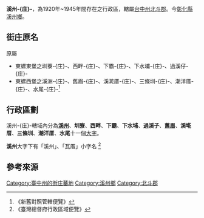 {{Otheruses|subject=台灣日治後期位於[[臺中州|臺中州]][[北斗郡|北斗郡]]的一個庄}}
'''溪州-{庄}-'''，為1920年~1945年間存在之行政區，轄屬[[臺中州|台中州]][[北斗郡|北斗郡]]。今[[彰化縣|彰化縣]][[溪州鄉|溪州鄉]]。

==街庄原名==
原屬
*東螺東堡之圳藔-{庄}-、西畔-{庄}-、下霸-{庄}-、下水埔-{庄}-、過溪仔-{庄}-
*東螺西堡之溪洲-{庄}-、舊眉-{庄}-、溪漧厝-{庄}-、三條圳-{庄}-、潮洋厝-{庄}-、水尾-{庄}-<ref>《新舊對照管轄便覽》</ref>

==行政區劃==
溪州-{庄}-轄域內分為'''[[溪州_(彰化縣大字)|溪州]]'''、'''圳寮'''、'''西畔'''、'''下霸'''、'''下水埔'''、'''過溪子'''、'''[[舊眉|舊眉]]'''、'''溪墘厝'''、'''三條圳'''、'''潮洋厝'''、'''水尾'''十一個[[大字_(行政區劃)|大字]]。

'''溪州'''大字下有「溪州」、「瓦厝」小字名
<ref>《臺灣總督府行政區域便覽》</ref>

== 參考來源 ==
{{reflist}}
{{台中州}}

[[Category:臺中州的街庄蕃地|Category:臺中州的街庄蕃地]]
[[Category:溪州鄉|Category:溪州鄉]]
[[Category:北斗郡|Category:北斗郡]]